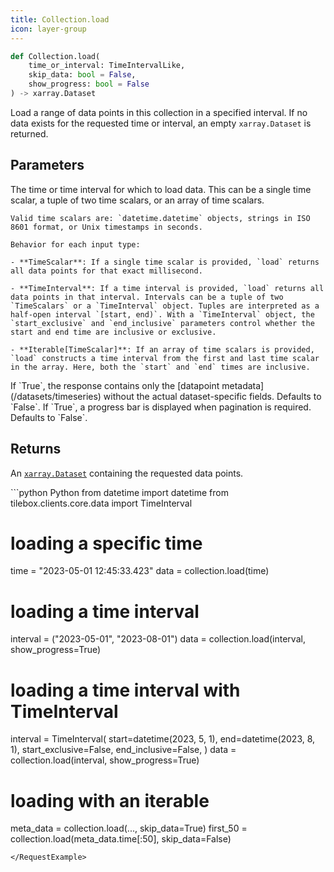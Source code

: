 ```yaml
---
title: Collection.load
icon: layer-group
---
```


```python
def Collection.load(
    time_or_interval: TimeIntervalLike,
    skip_data: bool = False,
    show_progress: bool = False
) -> xarray.Dataset
```

Load a range of data points in this collection in a specified interval.
If no data exists for the requested time or interval, an empty `xarray.Dataset` is returned.

## Parameters

<ParamField path="time_or_interval" type="TimeIntervalLike">
    The time or time interval for which to load data. This can be a single time scalar, a tuple of two time scalars, or an array of time scalars.

    Valid time scalars are: `datetime.datetime` objects, strings in ISO 8601 format, or Unix timestamps in seconds.

    Behavior for each input type:

    - **TimeScalar**: If a single time scalar is provided, `load` returns all data points for that exact millisecond.

    - **TimeInterval**: If a time interval is provided, `load` returns all data points in that interval. Intervals can be a tuple of two `TimeScalars` or a `TimeInterval` object. Tuples are interpreted as a half-open interval `[start, end)`. With a `TimeInterval` object, the `start_exclusive` and `end_inclusive` parameters control whether the start and end time are inclusive or exclusive.

    - **Iterable[TimeScalar]**: If an array of time scalars is provided, `load` constructs a time interval from the first and last time scalar in the array. Here, both the `start` and `end` times are inclusive.

</ParamField>

<ParamField path="skip_data" type="bool">
  If `True`, the response contains only the [datapoint metadata](/datasets/timeseries) without the actual dataset-specific fields. Defaults to `False`.
</ParamField>

<ParamField path="show_progress" type="bool">
  If `True`, a progress bar is displayed when pagination is required. Defaults to `False`.
</ParamField>

## Returns

An [`xarray.Dataset`](/sdks/python/xarray) containing the requested data points.

<RequestExample>
```python Python
from datetime import datetime
from tilebox.clients.core.data import TimeInterval

# loading a specific time
time = "2023-05-01 12:45:33.423"
data = collection.load(time)

# loading a time interval
interval = ("2023-05-01", "2023-08-01")
data = collection.load(interval, show_progress=True)

# loading a time interval with TimeInterval
interval = TimeInterval(
    start=datetime(2023, 5, 1),
    end=datetime(2023, 8, 1),
    start_exclusive=False,
    end_inclusive=False,
)
data = collection.load(interval, show_progress=True)

# loading with an iterable
meta_data = collection.load(..., skip_data=True)
first_50 = collection.load(meta_data.time[:50], skip_data=False)
```
</RequestExample>

